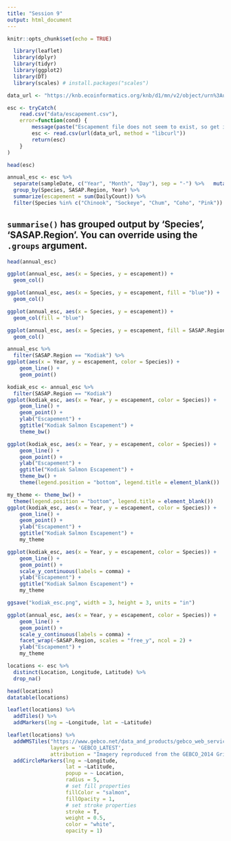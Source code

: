 ```yaml
---
title: "Session 9"
output: html_document
---
```


```r
knitr::opts_chunk$set(echo = TRUE)
```


```r
  library(leaflet)
  library(dplyr)
  library(tidyr)
  library(ggplot2)
  library(DT)
  library(scales) # install.packages("scales")
```

```r
data_url <- "https://knb.ecoinformatics.org/knb/d1/mn/v2/object/urn%3Auuid%3Af119a05b-bbe7-4aea-93c6-85434dcb1c5e"

esc <- tryCatch(
    read.csv("data/escapement.csv"),
    error=function(cond) {
        message(paste("Escapement file does not seem to exist, so get it from the KNB."))
        esc <- read.csv(url(data_url, method = "libcurl"))
        return(esc)
    }
)

head(esc)
```

```r
annual_esc <- esc %>% 
  separate(sampleDate, c("Year", "Month", "Day"), sep = "-") %>%   mutate(Year = as.numeric(Year)) %>% 
  group_by(Species, SASAP.Region, Year) %>% 
  summarize(escapement = sum(DailyCount)) %>% 
  filter(Species %in% c("Chinook", "Sockeye", "Chum", "Coho", "Pink"))
```

## `summarise()` has grouped output by 'Species', 'SASAP.Region'. You can override using the `.groups` argument.

```r
head(annual_esc)
```

```r
ggplot(annual_esc, aes(x = Species, y = escapement)) +
  geom_col()
```

```r
ggplot(annual_esc, aes(x = Species, y = escapement, fill = "blue")) +
  geom_col()
```

```r
ggplot(annual_esc, aes(x = Species, y = escapement)) +
  geom_col(fill = "blue")
```

```r
ggplot(annual_esc, aes(x = Species, y = escapement, fill = SASAP.Region)) +
  geom_col()
```

```r
annual_esc %>% 
  filter(SASAP.Region == "Kodiak") %>% 
ggplot(aes(x = Year, y = escapement, color = Species)) + 
    geom_line() +
    geom_point()
```

```r
kodiak_esc <- annual_esc %>% 
  filter(SASAP.Region == "Kodiak")
ggplot(kodiak_esc, aes(x = Year, y = escapement, color = Species)) + 
    geom_line() +
    geom_point() +
    ylab("Escapement") +
    ggtitle("Kodiak Salmon Escapement") +
    theme_bw()
```

```r
ggplot(kodiak_esc, aes(x = Year, y = escapement, color = Species)) + 
    geom_line() +
    geom_point() +
    ylab("Escapement") +
    ggtitle("Kodiak Salmon Escapement") +
    theme_bw() +
    theme(legend.position = "bottom", legend.title = element_blank())
```

```r
my_theme <- theme_bw() + 
  theme(legend.position = "bottom", legend.title = element_blank())
ggplot(kodiak_esc, aes(x = Year, y = escapement, color = Species)) + 
    geom_line() +
    geom_point() +
    ylab("Escapement") +
    ggtitle("Kodiak Salmon Escapement") +
    my_theme
```

```r
ggplot(kodiak_esc, aes(x = Year, y = escapement, color = Species)) + 
    geom_line() +
    geom_point() +
    scale_y_continuous(labels = comma) +
    ylab("Escapement") +
    ggtitle("Kodiak Salmon Escapement") +
    my_theme
```

```r
ggsave("kodiak_esc.png", width = 3, height = 3, units = "in")
```

```r
ggplot(annual_esc, aes(x = Year, y = escapement, color = Species)) + 
    geom_line() +
    geom_point() +
    scale_y_continuous(labels = comma) +
    facet_wrap(~SASAP.Region, scales = "free_y", ncol = 2) +
    ylab("Escapement") +
    my_theme
```

```r
locations <- esc %>% 
  distinct(Location, Longitude, Latitude) %>% 
  drop_na()

head(locations)
datatable(locations)

```

```r
leaflet(locations) %>% 
  addTiles() %>% 
  addMarkers(lng = ~Longitude, lat = ~Latitude)
```

```r
leaflet(locations) %>% 
  addWMSTiles("https://www.gebco.net/data_and_products/gebco_web_services/web_map_service/mapserv?",
              layers = 'GEBCO_LATEST',
              attribution = "Imagery reproduced from the GEBCO_2014 Grid, version 20150318, www.gebco.net") %>%
  addCircleMarkers(lng = ~Longitude,
                   lat = ~Latitude,
                   popup = ~ Location,
                   radius = 5,
                   # set fill properties
                   fillColor = "salmon",
                   fillOpacity = 1,
                   # set stroke properties
                   stroke = T,
                   weight = 0.5,
                   color = "white",
                   opacity = 1)
```







